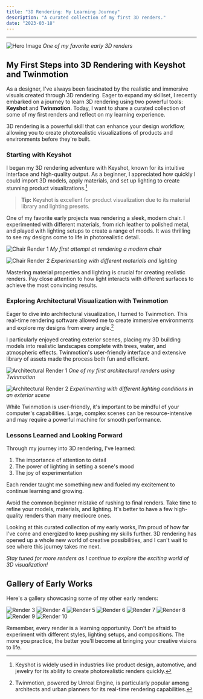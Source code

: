 ```yaml
---
title: "3D Rendering: My Learning Journey"
description: "A curated collection of my first 3D renders."
date: "2023-03-18"
---
```



---

![Hero Image](https://cdn.jsdelivr.net/gh/designhawk/oldwork/1%20(24).png)
*One of my favorite early 3D renders*

## My First Steps into 3D Rendering with Keyshot and Twinmotion

As a designer, I've always been fascinated by the realistic and immersive visuals created through 3D rendering. Eager to expand my skillset, I recently embarked on a journey to learn 3D rendering using two powerful tools: **Keyshot** and **Twinmotion**. Today, I want to share a curated collection of some of my first renders and reflect on my learning experience.

<Callout type="info">
  3D rendering is a powerful skill that can enhance your design workflow, allowing you to create photorealistic visualizations of products and environments before they're built.
</Callout>

### Starting with Keyshot

I began my 3D rendering adventure with Keyshot, known for its intuitive interface and high-quality output. As a beginner, I appreciated how quickly I could import 3D models, apply materials, and set up lighting to create stunning product visualizations.[^1]

> **Tip:** Keyshot is excellent for product visualization due to its material library and lighting presets.

One of my favorite early projects was rendering a sleek, modern chair. I experimented with different materials, from rich leather to polished metal, and played with lighting setups to create a range of moods. It was thrilling to see my designs come to life in photorealistic detail.

![Chair Render 1](https://cdn.jsdelivr.net/gh/designhawk/oldwork/1%20(1).png)
*My first attempt at rendering a modern chair*

![Chair Render 2](https://cdn.jsdelivr.net/gh/designhawk/oldwork/1%20(14).png)
*Experimenting with different materials and lighting*

<Callout>
  Mastering material properties and lighting is crucial for creating realistic renders. Pay close attention to how light interacts with different surfaces to achieve the most convincing results.
</Callout>

### Exploring Architectural Visualization with Twinmotion

Eager to dive into architectural visualization, I turned to Twinmotion. This real-time rendering software allowed me to create immersive environments and explore my designs from every angle.[^2]

I particularly enjoyed creating exterior scenes, placing my 3D building models into realistic landscapes complete with trees, water, and atmospheric effects. Twinmotion's user-friendly interface and extensive library of assets made the process both fun and efficient.

![Architectural Render 1](https://cdn.jsdelivr.net/gh/designhawk/oldwork/1%20(18).png)
*One of my first architectural renders using Twinmotion*

![Architectural Render 2](https://cdn.jsdelivr.net/gh/designhawk/oldwork/1%20(19).png)
*Experimenting with different lighting conditions in an exterior scene*

<Callout type="warning">
  While Twinmotion is user-friendly, it's important to be mindful of your computer's capabilities. Large, complex scenes can be resource-intensive and may require a powerful machine for smooth performance.
</Callout>

### Lessons Learned and Looking Forward

Through my journey into 3D rendering, I've learned:

1. The importance of attention to detail
2. The power of lighting in setting a scene's mood
3. The joy of experimentation

Each render taught me something new and fueled my excitement to continue learning and growing.

<Callout type="error">
  Avoid the common beginner mistake of rushing to final renders. Take time to refine your models, materials, and lighting. It's better to have a few high-quality renders than many mediocre ones.
</Callout>

Looking at this curated collection of my early works, I'm proud of how far I've come and energized to keep pushing my skills further. 3D rendering has opened up a whole new world of creative possibilities, and I can't wait to see where this journey takes me next.

*Stay tuned for more renders as I continue to explore the exciting world of 3D visualization!*

## Gallery of Early Works

Here's a gallery showcasing some of my other early renders:

![Render 3](https://cdn.jsdelivr.net/gh/designhawk/oldwork/1%20(15).png)
![Render 4](https://cdn.jsdelivr.net/gh/designhawk/oldwork/1%20(16).png)
![Render 5](https://cdn.jsdelivr.net/gh/designhawk/oldwork/1%20(17).png)
![Render 6](https://cdn.jsdelivr.net/gh/designhawk/oldwork/1%20(20).png)
![Render 7](https://cdn.jsdelivr.net/gh/designhawk/oldwork/1%20(22).png)
![Render 8](https://cdn.jsdelivr.net/gh/designhawk/oldwork/1%20(25).png)
![Render 9](https://cdn.jsdelivr.net/gh/designhawk/oldwork/1%20(26).png)
![Render 10](https://cdn.jsdelivr.net/gh/designhawk/oldwork/1%20(27).png)

<Callout type="info">
  Remember, every render is a learning opportunity. Don't be afraid to experiment with different styles, lighting setups, and compositions. The more you practice, the better you'll become at bringing your creative visions to life.
</Callout>

[^1]: Keyshot is widely used in industries like product design, automotive, and jewelry for its ability to create photorealistic renders quickly.
[^2]: Twinmotion, powered by Unreal Engine, is particularly popular among architects and urban planners for its real-time rendering capabilities.
